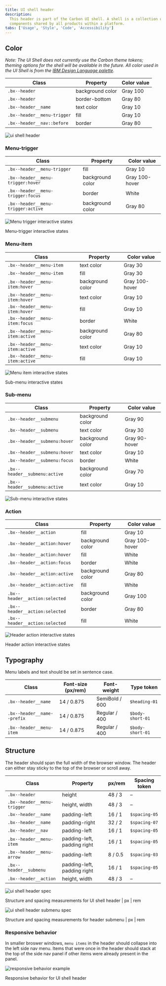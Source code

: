 ```yaml
---
title: UI shell header
description:
  This header is part of the Carbon UI shell. A shell is a collection of
  components shared by all products within a platform.
tabs: ['Usage', 'Style', 'Code', 'Accessibility']
---
```


## Color

_Note: The UI Shell does not currently use the Carbon theme tokens; theming
options for the shell will be available in the future. All color used in the UI
Shell is from the
[IBM Design Language palette](https://www.ibm.com/design/language/elements/color#specifications)._

| Class                       | Property         | Color value |
| --------------------------- | ---------------- | ----------- |
| `.bx--header`               | background color | Gray 100    |
| `.bx--header`               | border-bottom    | Gray 80     |
| `.bx--header__name`         | text color       | Gray 10     |
| `.bx--header__menu-trigger` | fill             | Gray 10     |
| `.bx--header__nav::before`  | border           | Gray 80     |

![ui shell header](images/header-style-1.png)

### Menu-trigger

| Class                              | Property         | Color value    |
| ---------------------------------- | ---------------- | -------------- |
| `.bx--header__menu-trigger`        | fill             | Gray 10        |
| `.bx--header__menu-trigger:hover`  | background color | Gray 100-hover |
| `.bx--header__menu-trigger:focus`  | border           | White          |
| `.bx--header__menu-trigger:active` | background color | Gray 80        |

<Row>
<Column colLg={8}>

![Menu trigger interactive states](images/header-style-5.png)

<Caption>Menu-trigger interactive states</Caption>

</Column>
</Row>

### Menu-item

| Class                           | Property         | Color value    |
| ------------------------------- | ---------------- | -------------- |
| `.bx--header__menu-item`        | text color       | Gray 30        |
| `.bx--header__menu-item`        | fill             | Gray 30        |
| `.bx--header__menu-item:hover`  | background color | Gray 100-hover |
| `.bx--header__menu-item:hover`  | text color       | Gray 10        |
| `.bx--header__menu-item:hover`  | fill             | Gray 10        |
| `.bx--header__menu-item:focus`  | border           | White          |
| `.bx--header__menu-item:active` | background color | Gray 80        |
| `.bx--header__menu-item:active` | text color       | Gray 10        |
| `.bx--header__menu-item:active` | fill             | Gray 10        |

<Row>
<Column colLg={8}>

![Menu item interactive states](images/header-style-6.png)

<Caption>Sub-menu interactive states</Caption>

</Column>
</Row>

### Sub-menu

| Class                         | Property         | Color value   |
| ----------------------------- | ---------------- | ------------- |
| `.bx--header__submenu`        | background color | Gray 90       |
| `.bx--header__submenu`        | text color       | Gray 30       |
| `.bx--header__submenu:hover`  | background color | Gray 90-hover |
| `.bx--header__submenu:hover`  | text color       | Gray 10       |
| `.bx--header__submenu:focus`  | border           | White         |
| `.bx--header__submenu:active` | background color | Gray 70       |
| `.bx--header__submenu:active` | text color       | Gray 10       |

![Sub-menu interactive states](images/header-style-7.png)

<Caption></Caption>

### Action

| Class                          | Property         | Color value    |
| ------------------------------ | ---------------- | -------------- |
| `.bx--header__action`          | fill             | Gray 10        |
| `.bx--header__action:hover`    | background color | Gray 100-hover |
| `.bx--header__action:hover`    | fill             | White          |
| `.bx--header__action:focus`    | border           | White          |
| `.bx--header__action:active`   | background color | Gray 80        |
| `.bx--header__action:active`   | fill             | White          |
| `.bx--header__action:selected` | background color | Gray 100       |
| `.bx--header__action:selected` | border           | Gray 80        |
| `.bx--header__action:selected` | fill             | White          |

<Row>
<Column colLg={8}>

![Header action interactive states](images/header-style-8.png)

<Caption>Header action interactive states</Caption>

</Column>
</Row>

## Typography

Menu labels and text should be set in sentence case.

| Class                       | Font-size (px/rem) | Font-weight    | Type token       |
| --------------------------- | ------------------ | -------------- | ---------------- |
| `.bx--header__name`         | 14 / 0.875         | SemiBold / 600 | `$heading-01`    |
| `.bx--header__name--prefix` | 14 / 0.875         | Regular / 400  | `$body-short-01` |
| `.bx--header__menu-item`    | 14 / 0.875         | Regular / 400  | `$body-short-01` |

## Structure

The header should span the full width of the browser window. The header can
either stay sticky to the top of the browser or scroll away.

| Class                       | Property                    | px/rem  | Spacing token |
| --------------------------- | --------------------------- | ------- | ------------- |
| `.bx--header`               | height                      | 48 / 3  | –             |
| `.bx--header__menu-trigger` | height, width               | 48 / 3  | –             |
| `.bx--header__name`         | padding-left                | 16 / 1  | `$spacing-05` |
| `.bx--header__name`         | padding-right               | 32 / 2  | `$spacing-07` |
| `.bx--header__nav`          | padding-left                | 16 / 1  | `$spacing-05` |
| `.bx--header__menu-item`    | padding-left, padding right | 16 / 1  | `$spacing-05` |
| `.bx--header__menu-arrow`   | padding-left                | 8 / 0.5 | `$spacing-03` |
| `.bx--header__submenu`      | padding-left, padding right | 16 / 1  | `$spacing-05` |
| `.bx--header__action`       | height, width               | 48 / 3  | –             |

![ui shell header spec](images/header-style-2.png)

<Caption>
  Structure and spacing measurements for UI shell header | px | rem
</Caption>

![ui shell header submenu spec](images/header-style-3.png)

<Caption>
  Structure and spacing measurements for header submenu | px | rem
</Caption>

### Responsive behavior

In smaller broswer windows, `menu items` in the header should collapse into the
left side nav menu. Items that were once in the header should stack at the top
of the side nav panel if other items were already present in the panel.

![responsive behavior example](images/header-style-4.png)

<Caption>Responsive behavior for UI shell header</Caption>
